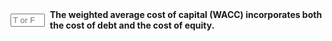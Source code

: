 ::: {.question-block}

<form onsubmit="event.preventDefault(); checkAnswerBox('module4_tf_q28','T')" style="display: flex; align-items: center; gap: 8px;">
<input type="text" id="module4_tf_q28" name="module4_tf_q28" maxlength="1" placeholder="T or F" style="width: 55px;" data-correct-answer="T" /> 
<label for="module4_tf_q28"><strong>The weighted average cost of capital (WACC) incorporates both the cost of debt and the cost of equity.</strong></label>
</form>

<div id="feedback-module4_tf_q28" class="feedback" data-status="" style="display:none;">
The sentence is TRUE. WACC is a weighted average of all financing sources.
</div>

:::